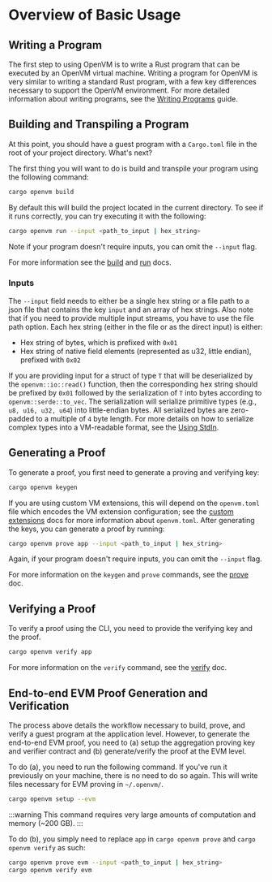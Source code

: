 # Overview of Basic Usage

## Writing a Program

The first step to using OpenVM is to write a Rust program that can be executed by an OpenVM virtual machine. Writing a program for OpenVM is very similar to writing a standard Rust program, with a few key differences necessary to support the OpenVM environment. For more detailed information about writing programs, see the [Writing Programs](./writing-a-program) guide.

## Building and Transpiling a Program

At this point, you should have a guest program with a `Cargo.toml` file in the root of your project directory. What's next?

The first thing you will want to do is build and transpile your program using the following command:

```bash
cargo openvm build
```

By default this will build the project located in the current directory. To see if it runs correctly, you can try executing it with the following:

```bash
cargo openvm run --input <path_to_input | hex_string>
```

Note if your program doesn't require inputs, you can omit the `--input` flag.

For more information see the [build](./compiling) and [run](./running-a-program) docs.

### Inputs

The `--input` field needs to either be a single hex string or a file path to a json file that contains the key `input` and an array of hex strings. Also note that if you need to provide multiple input streams, you have to use the file path option.
Each hex string (either in the file or as the direct input) is either:

- Hex string of bytes, which is prefixed with `0x01`
- Hex string of native field elements (represented as u32, little endian), prefixed with `0x02`

If you are providing input for a struct of type `T` that will be deserialized by the `openvm::io::read()` function, then the corresponding hex string should be prefixed by `0x01` followed by the serialization of `T` into bytes according to `openvm::serde::to_vec`. The serialization will serialize primitive types (e.g., `u8, u16, u32, u64`) into little-endian bytes. All serialized bytes are zero-padded to a multiple of `4` byte length. For more details on how to serialize complex types into a VM-readable format, see the [Using StdIn](/book/advanced-usage/sdk#using-stdin).

## Generating a Proof

To generate a proof, you first need to generate a proving and verifying key:

```bash
cargo openvm keygen
```

If you are using custom VM extensions, this will depend on the `openvm.toml` file which encodes the VM extension configuration; see the [custom extensions](/book/acceleration-using-extensions/overview) docs for more information about `openvm.toml`. After generating the keys, you can generate a proof by running:

```bash
cargo openvm prove app --input <path_to_input | hex_string>
```

Again, if your program doesn't require inputs, you can omit the `--input` flag.

For more information on the `keygen` and `prove` commands, see the [prove](./generating-proofs) doc.

## Verifying a Proof

To verify a proof using the CLI, you need to provide the verifying key and the proof.

```bash
cargo openvm verify app
```

For more information on the `verify` command, see the [verify](./verifying-proofs) doc.

## End-to-end EVM Proof Generation and Verification

The process above details the workflow necessary to build, prove, and verify a guest program at the application level. However, to generate the end-to-end EVM proof, you need to (a) setup the aggregation proving key and verifier contract and (b) generate/verify the proof at the EVM level.

To do (a), you need to run the following command. If you've run it previously on your machine, there is no need to do so again. This will write files necessary for EVM proving in `~/.openvm/`.

```bash
cargo openvm setup --evm
```

:::warning
This command requires very large amounts of computation and memory (~200 GB).
:::

To do (b), you simply need to replace `app` in `cargo openvm prove` and `cargo openvm verify` as such:

```bash
cargo openvm prove evm --input <path_to_input | hex_string>
cargo openvm verify evm
```
